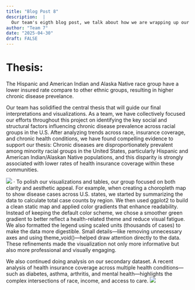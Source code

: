 ```yaml
---
title: "Blog Post 8"
description:  |
  Our team's eigth blog post, we talk about how we are wrapping up our project.
author: "Team 7"
date: "2025-04-30"
draft: FALSE
---
```


# Thesis:
The Hispanic and American Indian and Alaska Native race group have a lower insured rate compare to other ethnic groups, resulting in higher chronic disease prevelance.

Our team has solidified the central thesis that will guide our final interpretations and visualizations. As a team, we have collectively focused our efforts throughout this project on identifying the key social and structural factors influencing chronic disease prevalence across racial groups in the U.S. After analyzing trends across race, insurance coverage, and chronic health conditions, we have found compelling evidence to support our thesis: Chronic diseases are disproportionately prevalent among minority racial groups in the United States, particularly Hispanic and American Indian/Alaskan Native populations, and this disparity is strongly associated with lower rates of health insurance coverage within these communities.


![](../../images/visualization_map.png)
· To polish our visualizations and tables, our group focused on both clarity and aesthetic appeal. For example, when creating a choropleth map to show disease cases across U.S. states, we started by summarizing the data to calculate total case counts by region. We then used ggplot2 to build a clean static map and applied color gradients that enhance readability. Instead of keeping the default color scheme, we chose a smoother green gradient to better reflect a health-related theme and reduce visual fatigue. We also formatted the legend using scaled units (thousands of cases) to make the data more digestible. Small details—like removing unnecessary axes and using theme_void()—helped draw attention directly to the data. These refinements made the visualization not only more informative but also more professional and visually engaging.

We also continued doing analysis on our secondary dataset. A recent analysis of health insurance coverage across multiple health conditions—such as diabetes, asthma, arthritis, and mental health—highlights the complex intersections of race, income, and access to care.
![](../../images/insured_topic1.png)


